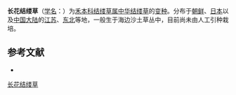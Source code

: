 {{Infraspeciesbox
| name = 长花结缕草
| status = 
| status_system = 
| image = 
| species link = 中华结缕草
| genus = Zoysia
| species = sinica
| varietas = nipponica
| authority = Ohwi
}}

'''长花结缕草'''（[[学名|学名]]：{{lang|la|''Zoysia sinica'' var. ''nipponica''}}）为[[禾本科|禾本科]][[结缕草属|结缕草属]][[中华结缕草|中华结缕草]]的[[变种|变种]]。分布于[[朝鲜|朝鲜]]、[[日本|日本]]以及[[中国大陆|中国大陆]]的[[江苏|江苏]]、[[中国东北地区|东北]]等地，一般生于海边沙土草丛中，目前尚未由人工引种栽培。

== 参考文献 ==
<div class="references-small">
* {{cite web| url =http://www.bioinfo.cn/db05/KmzwSpecies.php?action=view&id=24607| title =长花结缕草(变种)| work =《中国高等植物数据库全库》| publisher =中国科学院微生物研究所| author =昆明植物研究所| accessdate =2009-02-25| deadurl =yes| archiveurl =https://web.archive.org/web/20160305040333/http://www.bioinfo.cn/db05/KmzwSpecies.php?action=view&id=24607| archivedate =2016-03-05}}
</div>

[[Category:结缕草属|长花结缕草]]


{{植物小作品}}